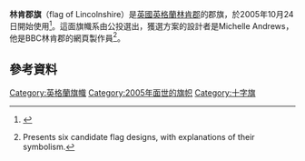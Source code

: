 
{{Expand|time=2016-02-24T15:34:03+00:00}}
{{Infobox flag
| Name = Lincolnshire
| Article = 
| Type = 
| Image = Lincolnshire flag.svg
| Nickname = 
| Morenicks = 
| Use = 
| Symbol = 
| Proportion = 3:5
| Adoption = 2005年10月24日
| Design = 
| Designer =
}}
'''林肯郡旗'''（flag of Lincolnshire）是[[英國|英國]][[英格蘭|英格蘭]][[林肯郡|林肯郡]]的郡旗，於2005年10月24日開始使用<ref name=flaginstitute>{{cite web | title = UK Flag Registry – Lincolnshire | url = http://www.flaginstitute.org/wp/flags/Lincolnshire/ | work = UK Flag Registry | publisher = The Flag Institute | location = London, United Kingdom | date = 2009-02-27 | accessdate = 2009-04-09 }}{{dead link|date=2018年1月 |bot=InternetArchiveBot |fix-attempted=yes }}</ref>。這面旗幟系由公投選出，獲選方案的設計者是Michelle Andrews，他是BBC林肯郡的網頁製作員<ref>{{cite web | title = Fly the Flag for Lincolnshire! | url = http://www.bbc.co.uk/lincolnshire/asop/places/lincolnshire_flag.shtml | publisher = [[British_Broadcasting_Corporation|BBC Lincolnshire]] | location = [[Lincoln,_Lincolnshire|Lincoln]], United Kingdom | date = September 2005 | accessdate = 2009-04-09 | archive-date = 2020-11-12 | archive-url = https://web.archive.org/web/20201112033917/http://www.bbc.co.uk/lincolnshire/asop/places/lincolnshire_flag.shtml | dead-url = no }} Presents six candidate flag designs, with explanations of their symbolism.</ref>。

==參考資料==
{{Reflist}}

[[Category:英格蘭旗幟|Category:英格蘭旗幟]]
[[Category:2005年面世的旗帜|Category:2005年面世的旗帜]]
[[Category:十字旗|Category:十字旗]]